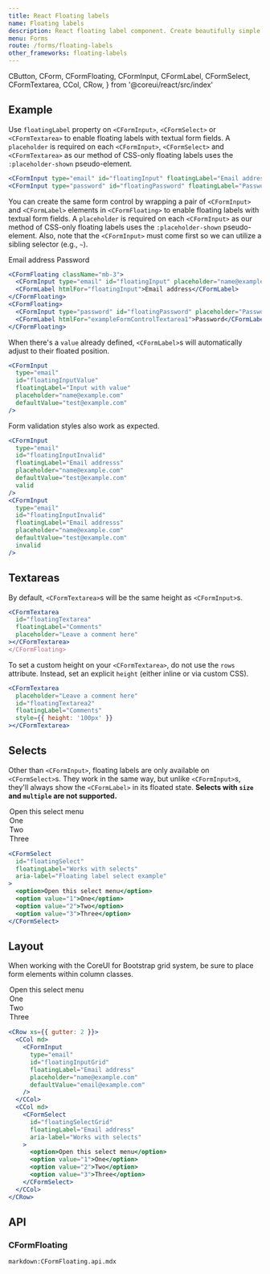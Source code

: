 ```yaml
---
title: React Floating labels
name: Floating labels
description: React floating label component. Create beautifully simple form labels that float over your input fields.
menu: Forms
route: /forms/floating-labels
other_frameworks: floating-labels
---
```


  CButton,
  CForm,
  CFormFloating,
  CFormInput,
  CFormLabel,
  CFormSelect,
  CFormTextarea,
  CCol,
  CRow,
} from '@coreui/react/src/index'

## Example

Use `floatingLabel` property on `<CFormInput>`, `<CFormSelect>` or `<CFormTextarea>` to enable floating labels with textual form fields. A `placeholder` is required on each `<CFormInput>`, `<CFormSelect>` and `<CFormTextarea>` as our method of CSS-only floating labels uses the `:placeholder-shown` pseudo-element.

<Example>
  <CFormInput
    className="mb-3"
    type="email"
    id="floatingInput"
    floatingLabel="Email address"
    placeholder="name@example.com"
  />
  <CFormInput
    type="password"
    id="floatingPassword"
    floatingLabel="Password"
    placeholder="Password"
  />
</Example>

```jsx
<CFormInput type="email" id="floatingInput" floatingLabel="Email address" placeholder="name@example.com" />
<CFormInput type="password" id="floatingPassword" floatingLabel="Password" placeholder="Password" />
```

You can create the same form control by wrapping a pair of `<CFormInput>` and `<CFormLabel>` elements in `<CFormFloating>` to enable floating labels with textual form fields. A `placeholder` is required on each `<CFormInput>` as our method of CSS-only floating labels uses the `:placeholder-shown` pseudo-element. Also, note that the `<CFormInput>` must come first so we can utilize a sibling selector (e.g., `~`).

<Example>
  <CFormFloating className="mb-3">
    <CFormInput type="email" id="floatingInput" placeholder="name@example.com" />
    <CFormLabel htmlFor="floatingInput">Email address</CFormLabel>
  </CFormFloating>
  <CFormFloating>
    <CFormInput type="password" id="floatingPassword" placeholder="Password" />
    <CFormLabel htmlFor="exampleFormControlTextarea1">Password</CFormLabel>
  </CFormFloating>
</Example>

```jsx
<CFormFloating className="mb-3">
  <CFormInput type="email" id="floatingInput" placeholder="name@example.com" />
  <CFormLabel htmlFor="floatingInput">Email address</CFormLabel>
</CFormFloating>
<CFormFloating>
  <CFormInput type="password" id="floatingPassword" placeholder="Password" />
  <CFormLabel htmlFor="exampleFormControlTextarea1">Password</CFormLabel>
</CFormFloating>
```

When there's a `value` already defined, `<CFormLabel>`s will automatically adjust to their floated position.

<Example>
  <CFormInput
    type="email"
    id="floatingInputValue"
    floatingLabel="Input with value"
    placeholder="name@example.com"
    defaultValue="test@example.com"
  />
</Example>

```jsx
<CFormInput
  type="email"
  id="floatingInputValue"
  floatingLabel="Input with value"
  placeholder="name@example.com"
  defaultValue="test@example.com"
/>
```


Form validation styles also work as expected.

<Example>
  <CFormInput
    className="mb-3"
    type="email"
    id="floatingInputInvalid"
    floatingLabel="Email addresss"
    placeholder="name@example.com"
    defaultValue="test@example.com"
    valid
  />
  <CFormInput
    type="email"
    id="floatingInputInvalid"
    floatingLabel="Email addresss"
    placeholder="name@example.com"
    defaultValue="test@example.com"
    invalid
  />
</Example>

```jsx
<CFormInput
  type="email"
  id="floatingInputInvalid"
  floatingLabel="Email addresss"
  placeholder="name@example.com"
  defaultValue="test@example.com"
  valid
/>
<CFormInput
  type="email"
  id="floatingInputInvalid"
  floatingLabel="Email addresss"
  placeholder="name@example.com"
  defaultValue="test@example.com"
  invalid
/>
```

## Textareas

By default, `<CFormTextarea>`s will be the same height as `<CFormInput>`s.

<Example>
  <CFormTextarea
    id="floatingTextarea"
    floatingLabel="Comments"
    placeholder="Leave a comment here"
  ></CFormTextarea>
</Example>

```jsx
<CFormTextarea
  id="floatingTextarea"
  floatingLabel="Comments"
  placeholder="Leave a comment here"
></CFormTextarea>
</CFormFloating>
```

To set a custom height on your `<CFormTextarea>`, do not use the `rows` attribute. Instead, set an explicit `height` (either inline or via custom CSS).

<Example>
  <CFormTextarea
    placeholder="Leave a comment here"
    id="floatingTextarea2"
    floatingLabel="Comments"
    style={{ height: '100px' }}
  ></CFormTextarea>
</Example>

```jsx
<CFormTextarea
  placeholder="Leave a comment here"
  id="floatingTextarea2"
  floatingLabel="Comments"
  style={{ height: '100px' }}
></CFormTextarea>
```

## Selects

Other than `<CFormInput>`, floating labels are only available on `<CFormSelect>`s. They work in the same way, but unlike `<CFormInput>`s, they'll always show the `<CFormLabel>` in its floated state. **Selects with `size` and `multiple` are not supported.**

<Example>
  <CFormSelect
    id="floatingSelect"
    floatingLabel="Works with selects"
    aria-label="Floating label select example"
  >
    <option>Open this select menu</option>
    <option value="1">One</option>
    <option value="2">Two</option>
    <option value="3">Three</option>
  </CFormSelect>
</Example>

```jsx
<CFormSelect
  id="floatingSelect"
  floatingLabel="Works with selects"
  aria-label="Floating label select example"
>
  <option>Open this select menu</option>
  <option value="1">One</option>
  <option value="2">Two</option>
  <option value="3">Three</option>
</CFormSelect>
```

## Layout

When working with the CoreUI for Bootstrap grid system, be sure to place form elements within column classes.

<Example>
  <CRow xs={{ gutter: 2 }}>
    <CCol md>
      <CFormInput
        type="email"
        id="floatingInputGrid"
        floatingLabel="Email address"
        placeholder="name@example.com"
        defaultValue="email@example.com"
      />
    </CCol>
    <CCol md>
      <CFormSelect
        id="floatingSelectGrid"
        floatingLabel="Email address"
        aria-label="Works with selects"
      >
        <option>Open this select menu</option>
        <option value="1">One</option>
        <option value="2">Two</option>
        <option value="3">Three</option>
      </CFormSelect>
    </CCol>
  </CRow>
</Example>

```jsx
<CRow xs={{ gutter: 2 }}>
  <CCol md>
    <CFormInput
      type="email"
      id="floatingInputGrid"
      floatingLabel="Email address"
      placeholder="name@example.com"
      defaultValue="email@example.com"
    />
  </CCol>
  <CCol md>
    <CFormSelect
      id="floatingSelectGrid"
      floatingLabel="Email address"
      aria-label="Works with selects"
    >
      <option>Open this select menu</option>
      <option value="1">One</option>
      <option value="2">Two</option>
      <option value="3">Three</option>
    </CFormSelect>
  </CCol>
</CRow>
```

## API

### CFormFloating

`markdown:CFormFloating.api.mdx`
